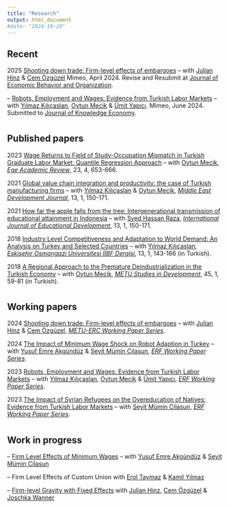 ```yaml
---
title: "Research"
output: html_document
#date: "2024-10-20"
---
```


## Recent

2025  [Shooting down trade: Firm-level effects of embargoes](sdown.html) -- with [Julian Hinz](https://julianhinz.com/) & [Cem Özgüzel](https://sites.google.com/view/cemozguzel/home) Mimeo, April 2024.
Revise and Resubmit at [Journal of Economic Behavior and Organization](https://www.sciencedirect.com/journal/journal-of-economic-behavior-and-organization).

-- [Robots, Employment and Wages: Evidence from Turkish Labor Markets](robot_121G176.html) -- with [Yılmaz Kılıçaslan](https://avesis.anadolu.edu.tr/ykilicaslan), [Oytun Mecik](https://iibf.ogu.edu.tr/Personel/Detay/14/doc-dr-oytun-mecik) & [Ümit Yapıcı](https://unis.ahievran.edu.tr/akademisyen/umityapici). Mimeo, June 2024.
Submitted to [Journal of Knowledge Economy](https://link.springer.com/journal/13132).

#
#
#


## Published papers

2023  [Wage Returns to Field of Study-Occupation Mismatch in Turkish Graduate Labor Market: Quantile Regression Approach](hmismatch.html) -- with [Oytun Mecik](https://iibf.ogu.edu.tr/Personel/Detay/14/doc-dr-oytun-mecik), [*Ege Academic Review*](https://dergipark.org.tr/en/pub/eab), 23, 4, 653-666.


2021  [Global value chain integration and productivity: the case of Turkish manufacturing firms](gvc.html) -- with [Yılmaz Kılıçaslan](https://avesis.anadolu.edu.tr/ykilicaslan)  & [Oytun Meçik](https://iibf.ogu.edu.tr/Personel/Detay/14/doc-dr-oytun-mecik), [*Middle East Development Journal*](https://www.tandfonline.com/journals/rmdj20), 13, 1, 150-171.


2021  [How far the apple falls from the tree: Intergenerational transmission of educational attainment in Indonesia](howfar.html) -- with [Syed Hassan Raza](http://www.qau.edu.pk/profile.php?id=809037), [*International Journal of Educational Development*](https://www.sciencedirect.com/journal/international-journal-of-educational-development), 13, 1, 150-171.

2018  [Industry Level Competitiveness and Adaptation to World Demand: An Analysis on Turkey and Selected Countries](esogu_demand.html) -- with [Yılmaz Kılıçaslan](https://avesis.anadolu.edu.tr/ykilicaslan), [*Eskişehir Osmangazi Üniversitesi İİBF Dergisi*](https://dergipark.org.tr/tr/pub/oguiibf), 13, 1, 143-166 (in Turkish).


2018  [A Regional Approach to the Premature Deindustrialization in the Turkish
Economy](metu_denind.html) -- with [Oytun Mecik](https://iibf.ogu.edu.tr/Personel/Detay/14/doc-dr-oytun-mecik), [*METU Studies in Development*](http://www2.feas.metu.edu.tr/metusd/ojs/index.php/metusd/index), 45, 1, 59-81 (in Turkish).

#
#
#

## Working papers
2024  [Shooting down trade: Firm-level effects of embargoes](sdown.html) -- with [Julian Hinz](https://julianhinz.com/) & [Cem Özgüzel](https://sites.google.com/view/cemozguzel/home), [*METU-ERC Working Paper Series*](https://erc.metu.edu.tr/en/2024wp).

2024  [The Impact of Minimum Wage Shock on Robot Adaption in Turkey](minwage_robot.html) -- with [Yusuf Emre Akgündüz](http://myweb.sabanciuniv.edu/emreakgunduz/) & [Seyit Mümin Cilasun](https://avesis.tedu.edu.tr/seyit.cilasun), [*ERF Working Paper Series*](https://erf.org.eg/publication_cat/working-paper-series/).

2023  [Robots, Employment and Wages: Evidence from Turkish Labor Markets](robot_121G176.html) -- with [Yılmaz Kılıçaslan](https://avesis.anadolu.edu.tr/ykilicaslan), [Oytun Mecik](https://iibf.ogu.edu.tr/Personel/Detay/14/doc-dr-oytun-mecik) & [Ümit Yapıcı](https://unis.ahievran.edu.tr/akademisyen/umityapici), [*ERF Working Paper Series*](https://erf.org.eg/publication_cat/working-paper-series/).


2023  [The Impact of Syrian Refugees on the Overeducation of Natives: Evidence from Turkish Labor Markets](overeducation.html) -- with [Seyit Mümin Cilasun](https://avesis.tedu.edu.tr/seyit.cilasun), [*ERF Working Paper Series*](https://erf.org.eg/publication_cat/working-paper-series/).

#
#
#

## Work in progress

-- [Firm Level Effects of Minimum Wages](minwage_prices.html) -- with [Yusuf Emre Akgündüz](http://myweb.sabanciuniv.edu/emreakgunduz/) & [Seyit Mümin Cilasun](https://avesis.tedu.edu.tr/seyit.cilasun)

-- Firm Level Effects of Custom Union with [Erol Taymaz](https://users.metu.edu.tr/etaymaz/) & [Kamil Yılmaz](https://sites.google.com/view/kamilyilmaz/)


-- [Firm-level Gravity with Fixed Effects](fes_firm.html) with [Julian Hinz](https://julianhinz.com/), [Cem Özgüzel](https://sites.google.com/view/cemozguzel/home) & [Joschka Wanner](https://www.ifw-kiel.de/experts/joschka-wanner/)


